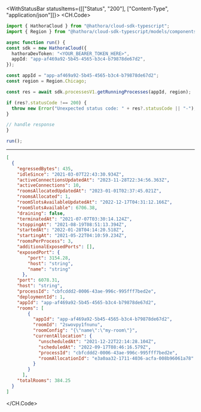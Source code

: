 

<WithStatusBar statusItems={[["Status", "200"], ["Content-Type", "application/json"]]}>
  <CH.Code>
  ```typescript GetRunningProcesses.ts
  import { HathoraCloud } from "@hathora/cloud-sdk-typescript";
import { Region } from "@hathora/cloud-sdk-typescript/models/components";

async function run() {
  const sdk = new HathoraCloud({
    hathoraDevToken: "<YOUR_BEARER_TOKEN_HERE>",
    appId: "app-af469a92-5b45-4565-b3c4-b79878de67d2",
  });

  const appId = "app-af469a92-5b45-4565-b3c4-b79878de67d2";
  const region = Region.Chicago;
  
  const res = await sdk.processesV1.getRunningProcesses(appId, region);

  if (res?.statusCode !== 200) {
    throw new Error("Unexpected status code: " + res?.statusCode || "-");
  }
  
  // handle response
}

run();
  ```
  ---

  ```json Example Response
  [
    {
      "egressedBytes": 435,
      "idleSince": "2021-03-07T22:43:30.934Z",
      "activeConnectionsUpdatedAt": "2023-11-28T22:34:56.363Z",
      "activeConnections": 10,
      "roomsAllocatedUpdatedAt": "2023-01-01T02:37:45.021Z",
      "roomsAllocated": 1,
      "roomSlotsAvailableUpdatedAt": "2022-12-17T04:31:12.166Z",
      "roomSlotsAvailable": 6706.38,
      "draining": false,
      "terminatedAt": "2021-07-07T03:30:14.124Z",
      "stoppingAt": "2021-08-19T08:51:13.394Z",
      "startedAt": "2022-01-28T04:14:20.518Z",
      "startingAt": "2021-05-22T04:10:59.234Z",
      "roomsPerProcess": 3,
      "additionalExposedPorts": [],
      "exposedPort": {
          "port": 3154.28,
          "host": "string",
          "name": "string"
        },
      "port": 6078.31,
      "host": "string",
      "processId": "cbfcddd2-0006-43ae-996c-995fff7bed2e",
      "deploymentId": 1,
      "appId": "app-af469a92-5b45-4565-b3c4-b79878de67d2",
      "rooms": [
          {
            "appId": "app-af469a92-5b45-4565-b3c4-b79878de67d2",
            "roomId": "2swovpy1fnunu",
            "roomConfig": "{\"name\":\"my-room\"}",
            "currentAllocation": {
              "unscheduledAt": "2021-12-22T22:14:28.104Z",
              "scheduledAt": "2022-09-17T08:46:16.579Z",
              "processId": "cbfcddd2-0006-43ae-996c-995fff7bed2e",
              "roomAllocationId": "e3a0aa32-1711-4036-acfa-008b96061a78"
            }
          }
        ],
      "totalRooms": 384.25
    }
  ]
  ```
  </CH.Code>
</WithStatusBar>
